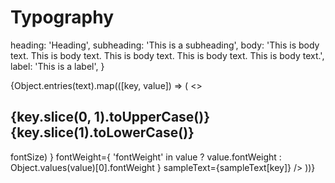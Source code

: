 
<Meta title="Theme / Typography" />

# Typography

  heading: 'Heading',
  subheading: 'This is a subheading',
  body: 'This is body text. This is body text. This is body text. This is body text. This is body text.',
  label: 'This is a label',
}

<div>
  {Object.entries(text).map(([key, value]) => (
    <>
      <h2>
        {key.slice(0, 1).toUpperCase()}
        {key.slice(1).toLowerCase()}
      </h2>
      <Typeset
        fontSizes={
          'fontSize' in value
            ? [value.fontSize]
            : Object.values(value).map(({ fontSize }) => fontSize)
        }
        fontWeight={
          'fontWeight' in value
            ? value.fontWeight
            : Object.values(value)[0].fontWeight
        }
        sampleText={sampleText[key]}
      />
    </>
  ))}
</div>
